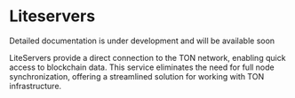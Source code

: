 
# Liteservers

<Callout type="info" emoji="🔄">
  Detailed documentation is under development and will be available soon
</Callout>

LiteServers provide a direct connection to the TON network, enabling quick access to blockchain data.
This service eliminates the need for full node synchronization, offering a streamlined solution for working with TON infrastructure.